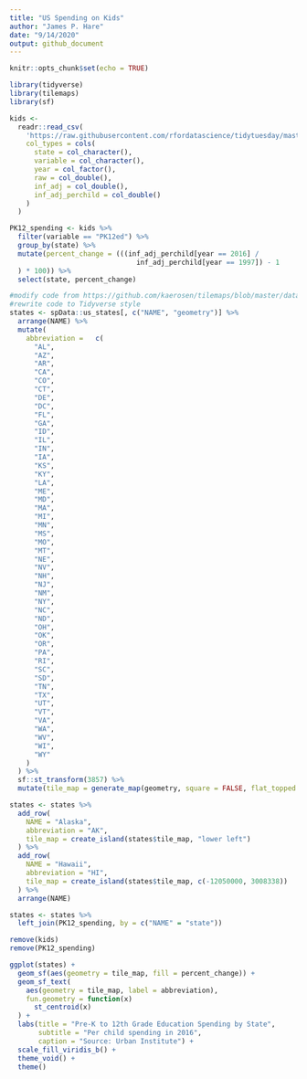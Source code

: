 ```yaml
---
title: "US Spending on Kids"
author: "James P. Hare"
date: "9/14/2020"
output: github_document
---
```


```r
knitr::opts_chunk$set(echo = TRUE)

library(tidyverse)
library(tilemaps)
library(sf)

kids <-
  readr::read_csv(
    'https://raw.githubusercontent.com/rfordatascience/tidytuesday/master/data/2020/2020-09-15/kids.csv',
    col_types = cols(
      state = col_character(),
      variable = col_character(),
      year = col_factor(),
      raw = col_double(),
      inf_adj = col_double(),
      inf_adj_perchild = col_double()
    )
  )
```

```r
PK12_spending <- kids %>%
  filter(variable == "PK12ed") %>%
  group_by(state) %>%
  mutate(percent_change = (((inf_adj_perchild[year == 2016] /
                               inf_adj_perchild[year == 1997]) - 1
  ) * 100)) %>%
  select(state, percent_change)

#modify code from https://github.com/kaerosen/tilemaps/blob/master/data-raw/governors.R to include DC
#rewrite code to Tidyverse style
states <- spData::us_states[, c("NAME", "geometry")] %>%
  arrange(NAME) %>%
  mutate(
    abbreviation =   c(
      "AL",
      "AZ",
      "AR",
      "CA",
      "CO",
      "CT",
      "DE",
      "DC",
      "FL",
      "GA",
      "ID",
      "IL",
      "IN",
      "IA",
      "KS",
      "KY",
      "LA",
      "ME",
      "MD",
      "MA",
      "MI",
      "MN",
      "MS",
      "MO",
      "MT",
      "NE",
      "NV",
      "NH",
      "NJ",
      "NM",
      "NY",
      "NC",
      "ND",
      "OH",
      "OK",
      "OR",
      "PA",
      "RI",
      "SC",
      "SD",
      "TN",
      "TX",
      "UT",
      "VT",
      "VA",
      "WA",
      "WV",
      "WI",
      "WY"
    )
  ) %>%
  sf::st_transform(3857) %>%
  mutate(tile_map = generate_map(geometry, square = FALSE, flat_topped = TRUE))

states <- states %>%
  add_row(
    NAME = "Alaska",
    abbreviation = "AK",
    tile_map = create_island(states$tile_map, "lower left")
  ) %>%
  add_row(
    NAME = "Hawaii",
    abbreviation = "HI",
    tile_map = create_island(states$tile_map, c(-12050000, 3008338))
  ) %>%
  arrange(NAME)

states <- states %>%
  left_join(PK12_spending, by = c("NAME" = "state"))

remove(kids)
remove(PK12_spending)
```

```r
ggplot(states) +
  geom_sf(aes(geometry = tile_map, fill = percent_change)) +
  geom_sf_text(
    aes(geometry = tile_map, label = abbreviation),
    fun.geometry = function(x)
      st_centroid(x)
  ) +
  labs(title = "Pre-K to 12th Grade Education Spending by State",
       subtitle = "Per child spending in 2016",
       caption = "Source: Urban Institute") +
  scale_fill_viridis_b() +
  theme_void() +
  theme()
```


